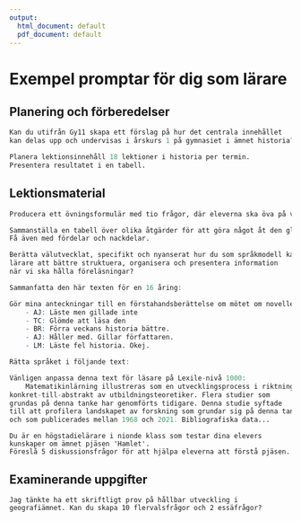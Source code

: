 ```yaml
---
output:
  html_document: default
  pdf_document: default
---
```

# Exempel promptar för dig som lärare {#tilllarare}

## Planering och förberedelser​

```r
Kan du utifrån Gy11 skapa ett förslag på hur det centrala innehållet
kan delas upp och undervisas i årskurs 1 på gymnasiet i ämnet historia?
```

```r
Planera lektionsinnehåll 18 lektioner i historia per termin. 
Presentera resultatet i en tabell.
```

## Lektionsmaterial 

```r
Producera ett övningsformulär med tio frågor, där eleverna ska öva på vad som är sant eller falskt med den industriella revolutionen?
```

```r
Sammanställa en tabell över olika åtgärder för att göra något åt den globala uppvärmningen?
Få även med fördelar och nackdelar.
```

```r
Berätta välutvecklat, specifikt och nyanserat hur du som språkmodell kan hjälpa oss
lärare att bättre struktuera, organisera och presentera information
när vi ska hålla föreläsningar?
```
```r
Sammanfatta den här texten för en 16 åring:
```
```r
Gör mina anteckningar till en förstahandsberättelse om mötet om novellen:
    - AJ: Läste men gillade inte   
    - TC: Glömde att läsa den
    - BR: Förra veckans historia bättre.   
    - AJ: Håller med. Gillar författaren. 
    - LM: Läste fel historia. Okej.
```
```r
Rätta språket i följande text:
```

```r
Vänligen anpassa denna text för läsare på Lexile-nivå 1000:      
    Matematikinlärning illustreras som en utvecklingsprocess i riktning mot
konkret-till-abstrakt av utbildningsteoretiker. Flera studier som
grundas på denna tanke har genomförts tidigare. Denna studie syftade
till att profilera landskapet av forskning som grundar sig på denna tanke,
och som publicerades mellan 1968 och 2021. Bibliografiska data...
```

```
Du är en högstadielärare i nionde klass som testar dina elevers 
kunskaper om ämnet pjäsen 'Hamlet'. 
Föreslå 5 diskussionsfrågor för att hjälpa eleverna att förstå pjäsen.
```
## Examinerande uppgifter

```
Jag tänkte ha ett skriftligt prov på hållbar utveckling i geografiämnet. Kan du skapa 10 flervalsfrågor och 2 essäfrågor?
```



